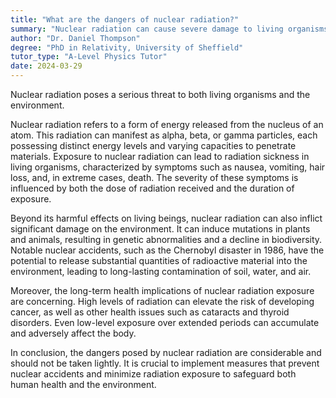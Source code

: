 ```yaml
---
title: "What are the dangers of nuclear radiation?"
summary: "Nuclear radiation can cause severe damage to living organisms and the environment."
author: "Dr. Daniel Thompson"
degree: "PhD in Relativity, University of Sheffield"
tutor_type: "A-Level Physics Tutor"
date: 2024-03-29
---
```


Nuclear radiation poses a serious threat to both living organisms and the environment.

Nuclear radiation refers to a form of energy released from the nucleus of an atom. This radiation can manifest as alpha, beta, or gamma particles, each possessing distinct energy levels and varying capacities to penetrate materials. Exposure to nuclear radiation can lead to radiation sickness in living organisms, characterized by symptoms such as nausea, vomiting, hair loss, and, in extreme cases, death. The severity of these symptoms is influenced by both the dose of radiation received and the duration of exposure.

Beyond its harmful effects on living beings, nuclear radiation can also inflict significant damage on the environment. It can induce mutations in plants and animals, resulting in genetic abnormalities and a decline in biodiversity. Notable nuclear accidents, such as the Chernobyl disaster in 1986, have the potential to release substantial quantities of radioactive material into the environment, leading to long-lasting contamination of soil, water, and air.

Moreover, the long-term health implications of nuclear radiation exposure are concerning. High levels of radiation can elevate the risk of developing cancer, as well as other health issues such as cataracts and thyroid disorders. Even low-level exposure over extended periods can accumulate and adversely affect the body.

In conclusion, the dangers posed by nuclear radiation are considerable and should not be taken lightly. It is crucial to implement measures that prevent nuclear accidents and minimize radiation exposure to safeguard both human health and the environment.
    